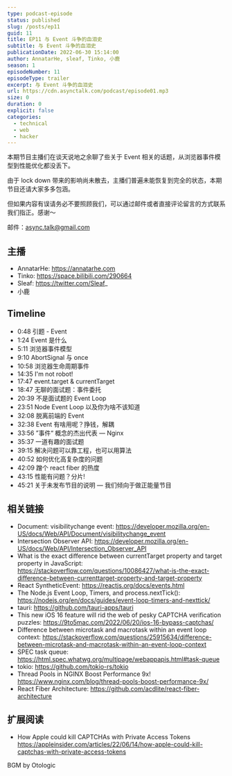 ```yaml
---
type: podcast-episode
status: published
slug: /posts/ep11
guid: 11
title: EP11 与 Event 斗争的血泪史
subtitle: 与 Event 斗争的血泪史
publicationDate: 2022-06-30 15:14:00
author: AnnatarHe, sleaf, Tinko, 小鹿
season: 1
episodeNumber: 11
episodeType: trailer
excerpt: 与 Event 斗争的血泪史
url: https://cdn.asynctalk.com/podcast/episode01.mp3
size: 0
duration: 0
explicit: false
categories:
  - technical
  - web
  - hacker
---
```


本期节目主播们在谈天说地之余聊了些关于 Event 相关的话题，从浏览器事件模型到性能优化都没丢下。

由于 lock down 带来的影响尚未散去，主播们普遍未能恢复到完全的状态，本期节目还请大家多多包涵。

但如果内容有误请务必不要照顾我们，可以通过邮件或者直接评论留言的方式联系我们指正。感谢～

邮件：async.talk@gmail.com

## 主播

* AnnatarHe: https://annatarhe.com
* Tinko: https://space.bilibili.com/290664
* Sleaf: https://twitter.com/Sleaf_
* 小鹿

## Timeline

* 0:48 引题 - Event
* 1:24 Event 是什么
* 5:11 浏览器事件模型
* 9:10 AbortSignal 与 once
* 10:58 浏览器生命周期事件
* 14:35 I'm not robot!
* 17:47 event.target & currentTarget
* 18:47 无聊的面试题：事件委托
* 20:39 不是面试题的 Event Loop
* 23:51 Node Event Loop 以及你为啥不该知道
* 32:08 脱离前端的 Event
* 32:38 Event 有啥用呢？挣钱，解耦
* 33:56 ”事件“ 概念的杰出代表 — Nginx
* 35:37 一道有趣的面试题
* 39:15 解决问题可以靠工程，也可以用算法
* 40:52 如何优化高复杂度的问题
* 42:09 蹭个 react fiber 的热度
* 43:15 性能有问题？分片!
* 45:21 关于未发布节目的说明 — 我们倾向于做正能量节目

## 相关链接

* Document: visibilitychange event: https://developer.mozilla.org/en-US/docs/Web/API/Document/visibilitychange_event
* Intersection Observer API: https://developer.mozilla.org/en-US/docs/Web/API/Intersection_Observer_API
* What is the exact difference between currentTarget property and target property in JavaScript: https://stackoverflow.com/questions/10086427/what-is-the-exact-difference-between-currenttarget-property-and-target-property
* React SyntheticEvent: https://reactjs.org/docs/events.html
* The Node.js Event Loop, Timers, and process.nextTick(): https://nodejs.org/en/docs/guides/event-loop-timers-and-nexttick/
* tauri: https://github.com/tauri-apps/tauri
* This new iOS 16 feature will rid the web of pesky CAPTCHA verification puzzles: https://9to5mac.com/2022/06/20/ios-16-bypass-captchas/
* Difference between microtask and macrotask within an event loop context: https://stackoverflow.com/questions/25915634/difference-between-microtask-and-macrotask-within-an-event-loop-context
* SPEC task queue: https://html.spec.whatwg.org/multipage/webappapis.html#task-queue
* tokio: https://github.com/tokio-rs/tokio
* Thread Pools in NGINX Boost Performance 9x! https://www.nginx.com/blog/thread-pools-boost-performance-9x/
* React Fiber Architecture: https://github.com/acdlite/react-fiber-architecture

## 扩展阅读

* How Apple could kill CAPTCHAs with Private Access Tokens https://appleinsider.com/articles/22/06/14/how-apple-could-kill-captchas-with-private-access-tokens


BGM by Otologic
